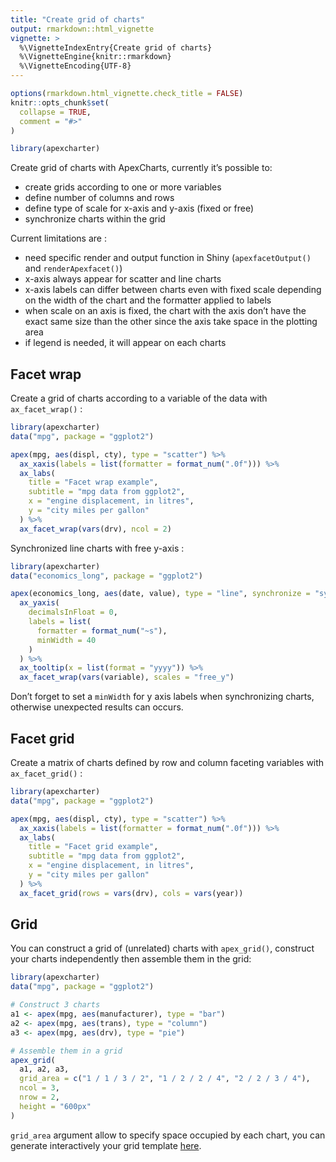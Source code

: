 ```yaml
---
title: "Create grid of charts"
output: rmarkdown::html_vignette
vignette: >
  %\VignetteIndexEntry{Create grid of charts}
  %\VignetteEngine{knitr::rmarkdown}
  %\VignetteEncoding{UTF-8}
---
```


```r
options(rmarkdown.html_vignette.check_title = FALSE)
knitr::opts_chunk$set(
  collapse = TRUE,
  comment = "#>"
)
```

```r
library(apexcharter)
```


Create grid of charts with ApexCharts, currently it's possible to:

- create grids according to one or more variables
- define number of columns and rows
- define type of scale for x-axis and y-axis (fixed or free)
- synchronize charts within the grid

Current limitations are :

- need specific render and output function in Shiny (`apexfacetOutput()` and `renderApexfacet()`)
- x-axis always appear for scatter and line charts
- x-axis labels can differ between charts even with fixed scale depending on the width of the chart and the formatter applied to labels
- when scale on an axis is fixed, the chart with the axis don't have the exact same size than the other since the axis take space in the plotting area
- if legend is needed, it will appear on each charts


## Facet wrap

Create a grid of charts according to a variable of the data with `ax_facet_wrap()` :

```r
library(apexcharter)
data("mpg", package = "ggplot2")

apex(mpg, aes(displ, cty), type = "scatter") %>%
  ax_xaxis(labels = list(formatter = format_num(".0f"))) %>% 
  ax_labs(
    title = "Facet wrap example",
    subtitle = "mpg data from ggplot2",
    x = "engine displacement, in litres",
    y = "city miles per gallon"
  ) %>% 
  ax_facet_wrap(vars(drv), ncol = 2)
```


Synchronized line charts with free y-axis :

```r
library(apexcharter)
data("economics_long", package = "ggplot2")

apex(economics_long, aes(date, value), type = "line", synchronize = "sync-it") %>% 
  ax_yaxis(
    decimalsInFloat = 0,
    labels = list(
      formatter = format_num("~s"),
      minWidth = 40
    )
  ) %>%
  ax_tooltip(x = list(format = "yyyy")) %>% 
  ax_facet_wrap(vars(variable), scales = "free_y")
```

Don't forget to set a `minWidth` for y axis labels when synchronizing charts, otherwise unexpected results can occurs.



## Facet grid

Create a matrix of charts defined by row and column faceting variables with `ax_facet_grid()` :

```r
library(apexcharter)
data("mpg", package = "ggplot2")

apex(mpg, aes(displ, cty), type = "scatter") %>% 
  ax_xaxis(labels = list(formatter = format_num(".0f"))) %>% 
  ax_labs(
    title = "Facet grid example",
    subtitle = "mpg data from ggplot2",
    x = "engine displacement, in litres",
    y = "city miles per gallon"
  ) %>% 
  ax_facet_grid(rows = vars(drv), cols = vars(year))
```




## Grid

You can construct a grid of (unrelated) charts with `apex_grid()`, construct your charts independently then assemble them in the grid:

```r
library(apexcharter)
data("mpg", package = "ggplot2")

# Construct 3 charts
a1 <- apex(mpg, aes(manufacturer), type = "bar")
a2 <- apex(mpg, aes(trans), type = "column")
a3 <- apex(mpg, aes(drv), type = "pie")

# Assemble them in a grid
apex_grid(
  a1, a2, a3, 
  grid_area = c("1 / 1 / 3 / 2", "1 / 2 / 2 / 4", "2 / 2 / 3 / 4"),
  ncol = 3, 
  nrow = 2,
  height = "600px"
)
```


`grid_area` argument allow to specify space occupied by each chart, you can generate interactively your grid template [here](https://cssgrid-generator.netlify.app/).





